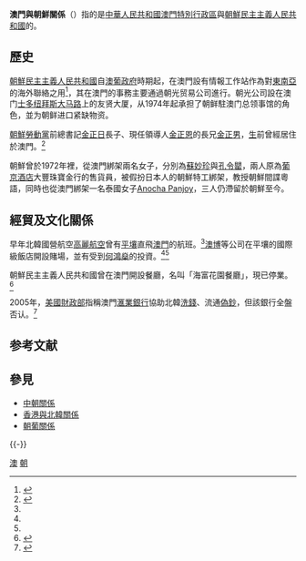 {{NoteTA
|G1=KOR
|G2=NSK
|G3=Country
}}
{{Infobox Bilateral relations
| title = 澳門與朝鮮關係
| party1 = Macau
| party2 = DPRK
}}
'''澳門與朝鮮關係'''（{{kor|諺=마카오-조선 관계|漢=마카오-朝鮮 關係|羅=Mak'ao-Chosŏn Kwan-gye|f=y}}）指的是[[中華人民共和國|中華人民共和國]][[澳門|澳門特別行政區]]與[[朝鮮民主主義人民共和國|朝鮮民主主義人民共和國]]的{{Internal link helper/en|雙邊關係|bilateralism}}。

== 歷史 ==
[[朝鮮民主主義人民共和國|朝鮮民主主義人民共和國]]自[[澳葡政府|澳葡政府]]時期起，在澳門設有情報工作站作為對[[東南亞|東南亞]]的海外聯絡之用<ref name=":0">{{Cite news|url=https://mcnews.cc/p/8755|title=【愛瞞來論】澳門與北朝鮮——擺脫不了的特殊關係，以及澳人在外存在之風險|last=|first=|date=2015-08-01|work=|newspaper=愛瞞傳媒|accessdate=2016-12-31|archive-date=2017-01-01|archive-url=https://web.archive.org/web/20170101003004/https://mcnews.cc/p/8755|dead-url=no}}</ref>，其在澳門的事務主要通過朝光贸易公司進行。朝光公司設在澳门[[士多鳥拜斯大馬路|士多纽拜斯大马路]]上的友贤大厦，从1974年起承担了朝鲜駐澳门总领事馆的角色，並为朝鲜进口紧缺物资。{{Better source|reason=此處原本引用360doc為來源，為不可靠來源|date=2019年5月}}

[[朝鮮勞動黨|朝鮮勞動黨]]前總書記[[金正日|金正日]]長子、現任領導人[[金正恩|金正恩]]的長兄[[金正男|金正男]]，[[金正男遇刺事件|生]]前曾經居住於澳門。<ref name=":1">{{Cite web|url=http://hktext.blogspot.tw/2010/04/blog-post_7283.html|title=澳門「次主權外交」與北韓|accessdate=2016-12-31|author=沈旭暉|date=2010-04-08|work=|publisher=亞洲週刊|archive-date=2017-01-01|archive-url=https://web.archive.org/web/20170101003020/http://hktext.blogspot.tw/2010/04/blog-post_7283.html|dead-url=no}}</ref>

朝鮮曾於1972年裡，從澳門綁架兩名女子，分別為[[朝鲜绑架日本人问题|蘇妙珍]]與[[朝鲜绑架日本人问题|孔令罌]]，兩人原為[[澳門葡京酒店|葡京酒店]]大豐珠寶金行的售貨員，被假扮日本人的朝鮮特工綁架，教授朝鮮間諜粵語，同時也從澳門綁架一名泰國女子[[朝鲜绑架日本人问题|Anocha Panjoy]]，三人仍滯留於朝鮮至今。

== 經貿及文化關係 ==
早年北韓國營航空[[高麗航空|高麗航空]]曾有[[平壤順安國際機場|平壤]]直飛[[澳門|澳門]]的航班。<ref name=":0" />[[澳門博彩控股|澳博]]等公司在平壤的國際級飯店開設賭場，並有受到[[何鴻燊|何鴻燊]]的投資。<ref name=":0" /><ref name=":1" />

朝鮮民主主義人民共和國曾在澳門開設餐廳，名叫「海富花園餐廳」，現已停業。<ref>{{Cite web|url=http://www.taiwanus.net/news/press/2013/201303091842101099.htm|title=澳門北韓餐廳的風情|accessdate=2016-12-31|author=凌鋒|date=1988年9月號|work=|publisher=解放月報|archive-date=2017-01-01|archive-url=https://web.archive.org/web/20170101002746/http://www.taiwanus.net/news/press/2013/201303091842101099.htm|dead-url=no}}</ref>

2005年，[[美國|美國]][[美國財政部|財政部]]指稱澳門[[滙業銀行|滙業銀行]]協助北韓[[洗錢|洗錢]]、流通[[偽鈔|偽鈔]]，但該銀行全盤否认。<ref>{{Cite news |url=http://www.epochtimes.com/b5/5/9/16/n1055198.htm |title=美指責澳門匯業銀行替北韓洗黑錢 |date=2005-09-16 |newspaper=大紀元 |accessdate=2016-12-31 |language=zh-TW |archive-date=2017-01-01 |archive-url=https://web.archive.org/web/20170101002346/http://www.epochtimes.com/b5/5/9/16/n1055198.htm |dead-url=no }}</ref>

== 参考文献 ==
{{Reflist}}

== 參見 ==
* [[中朝關係|中朝關係]]
* [[香港與北韓關係|香港與北韓關係]]
* [[朝葡關係|朝葡關係]]

{{-}}
{{朝鲜民主主义人民共和国外交}}
{{澳門對外事務}}

[[Category:朝鲜雙邊關係|澳]]
[[Category:澳門雙邊關係|朝]]